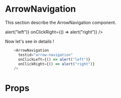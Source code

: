 
<Meta title="Atoms|ArrowNavigation" component={ArrowNavigation} />

# ArrowNavigation

This section describe the ArrowNavigation component.

<div style={{ height: '60px',position: 'relative' }}>
    <ArrowNavigationComponent
        onClickLeft={() => alert("left")}
        onClickRight={() => alert("right")}
    />
</div>

Now let's see in details !

```javascript
    <ArrowNavigation
      testid="arrow-navigation"
      onClickLeft={() => alert("left")}
      onClickRight={() => alert("right")}
    />
```

# Props

<Props of={ArrowNavigation} />